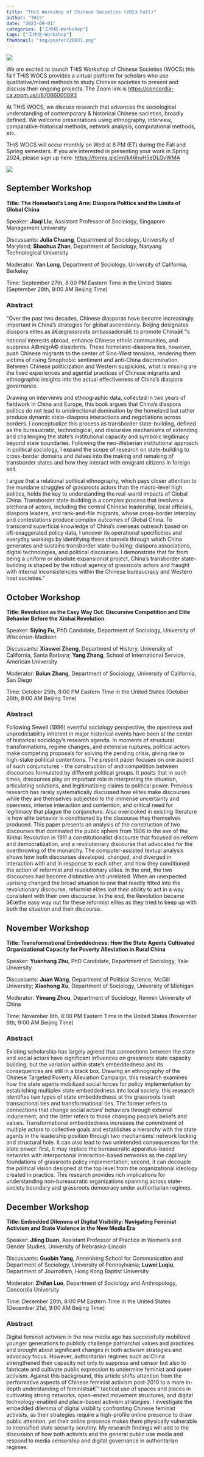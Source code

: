 ```yaml
---
title: "THiS Workshop of Chinese Societies (2023 Fall)"
author: "THiS"
date: "2023-09-01"
categories: ["工作坊-Workshop"]
tags: ["工作坊-Workshop"]
thumbnail: "img/poster220831.png"
---
```


![](/img/logo1.png)

We are excited to launch THiS Workshop of Chinese Societies (WOCS) this fall! THiS WOCS provides a virtual platform for scholars who use qualitative/mixed methods to study Chinese societies to present and discuss their ongoing projects. The Zoom link is <https://concordia-ca.zoom.us/j/87086000893>

At THiS WOCS, we discuss research that advances the sociological understanding of contemporary & historical Chinese societies, broadly defined. We welcome presentations using ethnography, interview, comparative-historical methods, network analysis, computational methods, etc.

THiS WOCS will occur monthly on Wed at 8 PM (ET) during the Fall and Spring semesters. If you are interested in presenting your work in Spring 2024, please sign up here: <https://forms.gle/mVk46huH5eDLGvWMA>

![](/img/logo2.png)

## September Workshop

**Title: The Homeland's Long Arm: Diaspora Politics and the Limits of Global China**

Speaker: **Jiaqi Liu**, Assistant Professor of Sociology, Singapore Management University

Discussants: **Julia Chuang**, Department of Sociology, University of Maryland; **Shaohua Zhan**, Department of Sociology, Nanyang Technological University

Moderator: **Yan Long**, Department of Sociology, University of California, Berkeley

Time: September 27th, 8:00 PM Eastern Time in the United States (September 28th, 8:00 AM Beijing Time)

### Abstract

"Over the past two decades, Chinese diasporas have become increasingly important in China's strategies for global ascendancy. Beijing designates diaspora elites as â€œgrassroots ambassadorsâ€ to promote Chinaâ€™s national interests abroad, enhance Chinese ethnic communities, and suppress Ã©migrÃ© dissidents. These homeland-diaspora ties, however, push Chinese migrants to the center of Sino-West tensions, rendering them victims of rising Sinophobic sentiment and anti-China discrimination. Between Chinese politicization and Western suspicions, what is missing are the lived experiences and agential practices of Chinese migrants and ethnographic insights into the actual effectiveness of China's diaspora governance.

Drawing on interviews and ethnographic data, collected in two years of fieldwork in China and Europe, this book argues that China's diaspora politics do not lead to unidirectional domination by the homeland but rather produce dynamic state-diaspora interactions and negotiations across borders. I conceptualize this process as transborder state-building, defined as the bureaucratic, technological, and discursive mechanisms of extending and challenging the state's institutional capacity and symbolic legitimacy beyond state boundaries. Following the neo-Weberian institutional approach in political sociology, I expand the scope of research on state-building to cross-border domains and delves into the making and remaking of transborder states and how they interact with emigrant citizens in foreign soil.

I argue that a relational political ethnography, which pays closer attention to the mundane struggles of grassroots actors than the macro-level high politics, holds the key to understanding the real-world impacts of Global China. Transborder state-building is a complex process that involves a plethora of actors, including the central Chinese leadership, local officials, diaspora leaders, and rank-and-file migrants, whose cross-border interplay and contestations produce complex outcomes of Global China. To transcend superficial knowledge of China's overseas outreach based on oft-exaggerated policy data, I uncover its operational specificities and everyday workings by identifying three channels through which China generates and sustains transborder state-building: diaspora associations, digital technologies, and political discourses. I demonstrate that far from being a uniform or absolute expansionist project, China's transborder state-building is shaped by the robust agency of grassroots actors and fraught with internal inconsistencies within the Chinese bureaucracy and Western host societies."

## October Workshop

**Title: Revolution as the Easy Way Out: Discursive Competition and Elite Behavior Before the Xinhai Revolution**

Speaker: **Siying Fu**, PhD Candidate, Department of Sociology, University of Wisconsin-Madison

Discussants: **Xiaowei Zheng**, Department of History, University of California, Santa Barbara; **Yang Zhang**, School of International Service, American University

Moderator: **Bolun Zhang**, Department of Sociology, University of California, San Diego

Time: October 25th, 8:00 PM Eastern Time in the United States (October 26th, 8:00 AM Beijing Time)

### Abstract

Following Sewell (1996) eventful sociology perspective, the openness and unpredictability inherent in major historical events have been at the center of historical sociology's research agenda. In moments of structural transformations, regime changes, and extensive ruptures, political actors make competing proposals for solving the pending crisis, giving rise to high-stake political contentions. The present paper focuses on one aspect of such conjunctures - the construction of and competition between discourses formulated by different political groups. It posits that in such times, discourses play an important role in interpreting the situation, articulating solutions, and legitimatizing claims to political power. Previous research has rarely systematically discussed how elites make discourses while they are themselves subjected to the immense uncertainty and openness, intense interaction and contention, and critical need for legitimacy that plague the conjuncture. Also overlooked in existing literature is how elite behavior is conditioned by the discourse they themselves produced. This paper presents an analysis of the construction of two discourses that dominated the public sphere from 1906 to the eve of the Xinhai Revolution in 1911 a constitutionalist discourse that focused on reform and democratization, and a revolutionary discourse that advocated for the overthrowing of the monarchy. The computer-assisted textual analysis shows how both discourses developed, changed, and diverged in interaction with and in response to each other, and how they conditioned the action of reformist and revolutionary elites. In the end, the two discourses had become distinctive and unrelated. When an unexpected uprising changed the broad situation to one that readily fitted into the revolutionary discourse, reformist elites lost their ability to act in a way consistent with their own discourse. In the end, the Revolution became â€œthe easy way out for these reformist elites as they tried to keep up with both the situation and their discourse.

## November Workshop

**Title: Transformational Embeddedness: How the State Agents Cultivated Organizational Capacity for Poverty Alleviation in Rural China**

Speaker: **Yuanhang Zhu**, PhD Candidate, Department of Sociology, Yale University

Discussants: **Juan Wang**, Department of Political Science, McGill University; **Xiaohong Xu**, Department of Sociology, University of Michigan

Moderator: **Yimang Zhou**, Department of Sociology, Renmin University of China

Time: November 8th, 8:00 PM Eastern Time in the United States (November 9th, 9:00 AM Beijing Time)

### Abstract

Existing scholarship has largely agreed that connections between the state and social actors have significant influences on grassroots state capacity building, but the variation within state's embeddedness and its consequences are still in a black box. Drawing an ethnography of the Chinese Targeted Poverty Alleviation Campaign, this research examines how the state agents mobilized social forces for policy implementation by establishing multiplex state embeddedness into local society. this research identifies two types of state embeddedness at the grassroots level: transactional ties and transformational ties. The former refers to connections that change social actors' behaviors through external inducement, and the latter refers to those changing people's beliefs and values. Transformational embeddedness increases the commitment of multiple actors to collective goals and establishes a hierarchy with the state agents in the leadership position through two mechanisms: network locking and structural hole. It can also lead to two unintended consequences for the state power: first, it may replace the bureaucratic apparatus-based networks with interpersonal interaction-based networks as the capillary foundations of grassroots policy implementation; second, it can decouple the political vision designed at the top level from the organizational ideology created in practice. This research provides rich implications for understanding non-bureaucratic organizations spanning across state-society boundary and grassroots democracy under authoritarian regimes. 

## December Workshop

**Title: Embedded Dilemma of Digital Visibility: Navigating Feminist Activism and State Violence in the New Media Era**

Speaker: **Jiling Duan**, Assistant Professor of Practice in Women's and Gender Studies, University of Nebraska-Lincoln

Discussants: **Guobin Yang**, Annenberg School for Communication and Department of Sociology, University of Pennsylvania; **Luwei Luqiu**, Department of Journalism, Hong Kong Baptist University

Moderator: **Zhifan Luo**, Department of Sociology and Anthropology, Concordia University

Time: December 20th, 8:00 PM Eastern Time in the United States (December 21st, 9:00 AM Beijing Time)

### Abstract

Digital feminist activism in the new media age has successfully mobilized younger generations to publicly challenge patriarchal values and practices and brought about significant changes in both activism strategies and advocacy focus. However, authoritarian regimes such as China strengthened their capacity not only to suppress and censor but also to fabricate and cultivate public expression to undermine feminist and queer activism. Against this background, this article shifts attention from the performative aspects of Chinese feminist activism post-2010 to a more in-depth understanding of feministsâ€™ tactical use of spaces and places in cultivating strong networks, open-ended movement structures, and digital technology-enabled and place-based activism strategies. I investigate the embedded dilemma of digital visibility confronting Chinese feminist activists, as their strategies require a high-profile online presence to draw public attention, yet their online presence makes them physically vulnerable to intensified state security scrutiny. My research findings will add to the discussion of how both activists and the general public use media and respond to media censorship and digital governance in authoritarian regimes. 